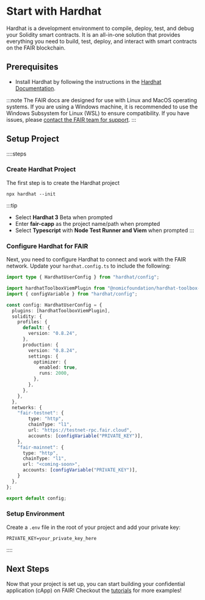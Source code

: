 # Start with Hardhat

Hardhat is a development environment to compile, deploy, test, and debug your Solidity smart contracts.
It is an all-in-one solution that provides everything you need to build, test, deploy, and interact with smart contracts on the FAIR blockchain.

## Prerequisites

- Install Hardhat by following the instructions in the [Hardhat Documentation](https://hardhat.org/getting-started/).


:::note
The FAIR docs are designed for use with Linux and MacOS operating systems. If you are using a Windows machine, it is recommended to use
the Windows Subsystem for Linux (WSL) to ensure compatibility. If you have issues, please [contact the FAIR team for support](https://discord.gg/skale).
:::

## Setup Project

::::steps

### Create Hardhat Project

The first step is to create the Hardhat project

```shell
npx hardhat --init
```

:::tip
- Select **Hardhat 3** Beta when prompted
- Enter **fair-capp** as the project name/path when prompted
- Select **Typescript** with **Node Test Runner and Viem** when prompted
:::

### Configure Hardhat for FAIR

Next, you need to configure Hardhat to connect and work with the FAIR network. Update your `hardhat.config.ts` to include the following:

```ts filename="hardhat.config.ts"
import type { HardhatUserConfig } from "hardhat/config";

import hardhatToolboxViemPlugin from "@nomicfoundation/hardhat-toolbox-viem";
import { configVariable } from "hardhat/config";

const config: HardhatUserConfig = {
  plugins: [hardhatToolboxViemPlugin],
  solidity: {
    profiles: {
      default: {
        version: "0.8.24",
      },
      production: {
        version: "0.8.24",
        settings: {
          optimizer: {
            enabled: true,
            runs: 2000,
          },
        },
      },
    },
  },
  networks: {
    "fair-testnet": {
        type: "http",
        chainType: "l1",
        url: "https://testnet-rpc.fair.cloud",
        accounts: [configVariable("PRIVATE_KEY")],
    },
    "fair-mainnet": {
      type: "http",
      chainType: "l1",
      url: "<coming-soon>",
      accounts: [configVariable("PRIVATE_KEY")],
    }
  },
};

export default config;
```

### Setup Environment

Create a `.env` file in the root of your project and add your private key:

```plaintext filename=".env"
PRIVATE_KEY=your_private_key_here
```
::::

## Next Steps

Now that your project is set up, you can start building your confidential application (cApp) on FAIR!
Checkout the [tutorials](/builders/tutorials) for more examples!